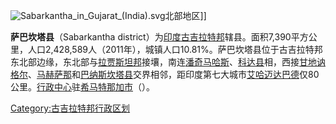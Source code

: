 [[File:Sabarkantha_in_Gujarat_(India).svg|thumb]]北部地区]]

'''萨巴坎塔县'''（Sabarkantha district）为[[印度|印度]][[古吉拉特邦|古吉拉特邦]]辖县。面积7,390平方公里，人口2,428,589人（2011年），城镇人口10.81%。萨巴坎塔县位于古吉拉特邦东北部边缘，东北部与[[拉贾斯坦邦|拉贾斯坦邦]]接壤，南连[[潘奇马哈斯县|潘奇马哈斯]]、[[科达县|科达县]]相，西接[[甘地讷格尔县|甘地讷格尔]]、[[马赫萨那县|马赫萨那]]和[[巴纳斯坎塔县|巴纳斯坎塔县]]交界相邻，距印度第七大城市[[艾哈迈达巴德|艾哈迈达巴德]]仅80公里。[[行政中心|行政中心]]驻[[希马特那加|希马特那加市]]（{{lang|en|Himatnagar}}）。

[[Category:古吉拉特邦行政区划|Category:古吉拉特邦行政区划]]
{{India-geo-stub}}
{{Gujarat}}
